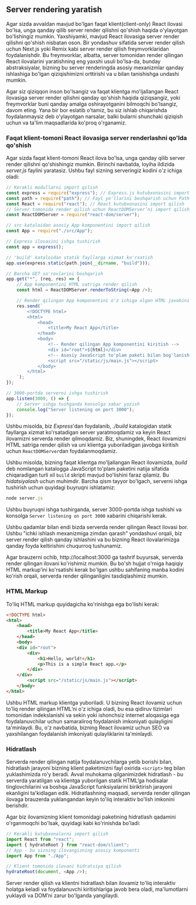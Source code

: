 ## Server rendering yaratish

Agar sizda avvaldan mavjud bo'lgan faqat klient(client-only) React ilovasi bo'lsa, unga qanday qilib server render qilishni qo'shish haqida o'ylayotgan bo'lishingiz mumkin. Yaxshiyamki, mavjud React ilovasiga server render qilishni qo'shish nisbatan oson. Bir yondashuv sifatida server render qilish uchun Next.js yoki Remix kabi server render qilish freymvorklaridan foydalanishdir. Bu freymvorklar, albatta, server tomonidan render qilingan React ilovalarini yaratishning eng yaxshi usuli bo'lsa-da, bunday abstraksiyalar, bizning bu server renderingda asosiy mexanizmlar qanday ishlashiga bo'lgan qiziqishimizni orttirishi va u bilan tanishishga undashi mumkin.

Agar siz qiziqqon inson bo'lsangiz va faqat klientga mo'ljallangan React ilovasiga server render qilishni qanday qo'shish haqida qiziqsangiz, yoki freymvorklar buni qanday amalga oshirayotganini bilmoqchi bo'lsangiz, davom eting. Yana bir bor eslatib o'tamiz, bu siz ishlab chiqarishda foydalanmaysiz deb o'ylayotgan narsalar, balki bularni shunchaki qiziqish uchun va ta'lim maqsadlarida ko'proq o'rganamiz.


### Faqat klient-tomoni React ilovasiga server renderlashni qo'lda qo'shish
Agar sizda faqat klient-tomoni React ilova bo'lsa, unga qanday qilib server render qilishni qo'shishingiz mumkin. Birinchi navbatda, loyiha ildizida *server.js* faylini yaratasiz. Ushbu fayl sizning serveringiz kodini o'z ichiga oladi:
``` js copy filename="example.js"
// Kerakli modullarni import qilish
const express = require("express"); // Express.js kutubxonasini import qilish
const path = require("path"); // Fayl yo'llarini boshqarish uchun Path modulini import qilish
const React = require("react"); // React kutubxonasini import qilish
// Server tomonida render qilish uchun ReactDOMServer’ni import qilish
const ReactDOMServer = require("react-dom/server");

// src kataloidan asosiy App komponentini import qilish
const App = require("./src/App");

// Express ilovasini ishga tushirish
const app = express();

// 'build' kataloidan statik fayllarga xizmat ko'rsatish
app.use(express.static(path.join(__dirname, "build")));

// Barcha GET so'rovlarini boshqarish
app.get("*", (req, res) => {
    // App komponentini HTML satriga render qilish
    const html = ReactDOMServer.renderToString(<App />);

    // Render qilingan App komponentini o'z ichiga olgan HTML javobini yuborish
    res.send(`
        <!DOCTYPE html>
        <html>
            <head>
                <title>My React App</title>
            </head>
            <body>
                <!-- Render qilingan App komponentini kiritish -->
                <div id="root">${html}</div>
                <!-- Asosiy JavaScript to'plam paketi bilan bog'lanish -->
                <script src="/static/js/main.js"></script>
            </body>
        </html>
    `);
});

// 3000-portda serverni ishga tushirish
app.listen(3000, () => {
    // Server ishga tushganda konsolga xabar yozish
    console.log("Server listening on port 3000");
});
```

Ushbu misolda, biz *Express*'dan foydalanib, *./build* katalogidan statik fayllarga xizmat ko'rsatadigan server yaratmoqdamiz va keyin React ilovamizni serverda render qilmoqdamiz. Biz, shuningdek, React ilovamizni HTML satriga render qilish va uni klientga yuboriladigan javobga kiritish uchun `ReactDOMServer`dan foydalanmoqdamiz.

Ushbu misolda, bizning faqat klientga mo'ljallangan React ilovamizda, *build* deb nomlangan katalogga JavaScript to'plam paketini natija sifatida chiqaradigan turli xil `build` skripti mavjud bo'lishini faraz qilamiz. Bu *hidatsiyalash* uchun muhimdir. Barcha qism tayyor bo'lgach, serverni ishga tushirish uchun quyidagi buyruqni ishlatamiz:
``` js copy
node server.js
```

Ushbu buyruqni ishga tushirganda, server 3000-portda ishga tushishi va konsolga `Server listening on port 3000` xabarini chiqarishi kerak.

Ushbu qadamlar bilan endi bizda serverda render qilingan React ilovasi bor. Ushbu "ichki ishlash mexanizmiga zimdan qarash" yondashuvi orqali, biz server render qilish qanday ishlashini va bu bizning React ilovalarimizga qanday foyda keltirishini chuqurroq tushunamiz.

Agar brauzerni ochib, http://localhost:3000 ga tashrif buyursak, serverda render qilingan ilovani ko'rishimiz mumkin. Bu bo'sh hujjat o'rniga haqiqiy HTML markup’ini ko'rsatishi kerak bo'lgan ushbu sahifaning manba kodini ko'rish orqali, serverda render qilinganligini tasdiqlashimiz mumkin.


### HTML Markup
To'liq HTML markup quyidagicha ko'rinishga ega bo'lishi kerak:
``` html copy
<!DOCTYPE html>
<html>
    <head>
        <title>My React App</title>
    </head>
    <body>
    <div id="root">
        <div>
            <h1>Hello, world!</h1>
            <p>This is a simple React app.</p>
        </div>
    </div>
        <script src="/static/js/main.js"></script>
    </body>
</html>
```

Ushbu HTML markup klientga yuboriladi. U bizning React ilovamiz uchun to'liq render qilingan HTML’ni o'z ichiga oladi, bu esa qidiruv tizimlari tomonidan indekslanishi va sekin yoki ishonchsiz internet aloqasiga ega foydalanuvchilar uchun samaraliroq foydalanish imkoniyati qulayligini ta'minlaydi. Bu, o'z navbatida, bizning React ilovamiz uchun SEO va yaxshilangan foydalanish imkoniyati qulayliklarini ta'minlaydi.


### Hidratlash
Serverda render qilingan natija foydalanuvchilarga yetib borishi bilan, hidratlash jarayoni bizning klient paketimizni fayl oxirida `<script>` teg bilan yuklashimizda ro'y beradi. Avval muhokama qilganimizdek hidratlash - bu serverda yaratilgan va klientga yuborilgan statik HTML’ga hodisalar tinglovchilarini va boshqa JavaScript funksiyalarini biriktirish jarayoni ekanligini ta'kidlagan edik. Hidratlashning maqsadi, serverda render qilingan ilovaga brauzerda yuklangandan keyin to'liq interaktiv bo'lish imkonini berishdir.

Agar biz ilovamizning klient tomonidagi paketining hidratlash qadamini o'rganmoqchi bo'lsak, quyidagi kabi ko'rinishda bo'ladi:
``` js copy
// Kerakli kutubxonalarni import qilish
import React from "react";
import { hydrateRoot } from "react-dom/client";
// App - bu sizning ilovangizning asosiy komponenti
import App from "./App";

// Klient tomonida ilovani hidratsiya qilish
hydrateRoot(document, <App />);
```

Server render qilish va klientni hidratlash bilan ilovamiz to'liq interaktiv holatga keladi va foydalanuvchi kiritishlariga javob bera oladi, ma'lumotlarni yuklaydi va DOM’ni zarur bo'lganda yangilaydi.